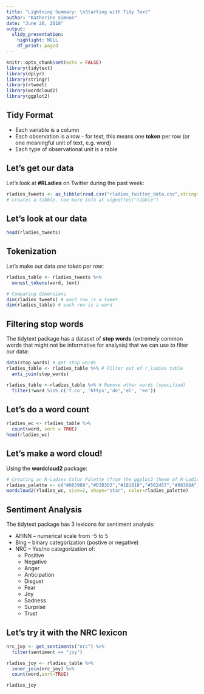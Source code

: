 ```yaml
---
title: "Lightning Summary: \nStarting with Tidy Text"
author: "Katherine Simeon"
date: "June 26, 2018"
output: 
  slidy_presentation:
    highlight: NULL
    df_print: paged
---
```


```r
knitr::opts_chunk$set(echo = FALSE)
library(tidytext)
library(dplyr)
library(stringr)
library(rtweet)
library(wordcloud2)
library(ggplot2)
```

## Tidy Format 
  
- Each variable is a column   
- Each observation is a row - for text, this means one **token** per row (or one meaningful unit of text, e.g. word)  
- Each type of observational unit is a table      
  

## Let's get our data

Let's look at **#RLadies** on Twitter during the past week:  
  
```r
rladies_tweets <- as_tibble(read.csv("rladies_twitter_data.csv",stringsAsFactors = FALSE))
# creates a tibble, see more info at vignettes("tibble")
```

## Let's look at our data

```r
head(rladies_tweets)
```

## Tokenization
  
Let's make our data *one token per row*:   
  
```r
rladies_table <- rladies_tweets %>% 
  unnest_tokens(word, text)

# Comparing dimensions
dim(rladies_tweets) # each row is a tweet
dim(rladies_table) # each row is a word
```
  
  
## Filtering stop words    
  
The tidytext package has a dataset of **stop words** (extremely common words that might not be informative for analysis) that we can use to filter our data:  
  
```r
data(stop_words) # get stop words
rladies_table <- rladies_table %>% # Filter out of r_ladies table
  anti_join(stop_words)  

rladies_table <-rladies_table %>% # Remove other words (specified)
  filter(!word %in% c('t.co', 'https','de','el', 'en'))
```
  
## Let's do a word count  
  
```r
rladies_wc <- rladies_table %>%
  count(word, sort = TRUE) 
head(rladies_wc)
```

## Let's make a word cloud!  
  
Using the **wordcloud2** package:   
  
```r
# Creating an R-Ladies Color Palette (from the ggplot2 theme of R-Ladies Global)
rladies_palette <- c("#88398A","#D3D3D3","#181818","#562457","#88398A")
wordcloud2(rladies_wc, size=2, shape="star", color=rladies_palette)
```
  
## Sentiment Analysis  
  
The tidytext package has 3 lexicons for sentiment analysis:  
  
- AFINN -- numerical scale from -5 to 5  
- Bing -- binary categorization (postive or negative)  
- NRC -- Yes/no categorization of:  
    + Positive  
    + Negative  
    + Anger  
    + Anticipation  
    + Disgust  
    + Fear  
    + Joy  
    + Sadness  
    + Surprise  
    + Trust  
  
  
## Let's try it with the NRC lexicon  
  
```r
nrc_joy <- get_sentiments("nrc") %>% 
  filter(sentiment == "joy")

rladies_joy <- rladies_table %>%
  inner_join(nrc_joy) %>%
  count(word,sort=TRUE)

rladies_joy
```
  